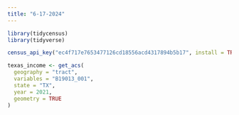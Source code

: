 ```yaml
---
title: "6-17-2024"
---
```


```r
library(tidycensus)
library(tidyverse)
```

```r
census_api_key("ec4f717e7653477126cd18556acd4317894b5b17", install = TRUE)

texas_income <- get_acs(
  geography = "tract",
  variables = "B19013_001",
  state = "TX",
  year = 2021,
  geometry = TRUE
)

```
